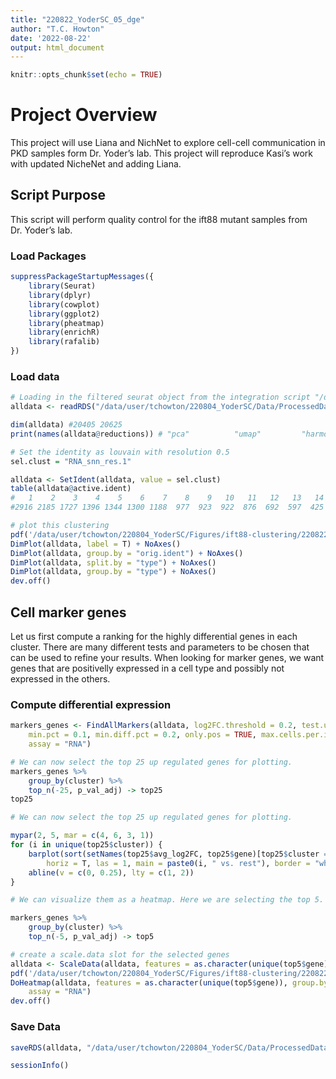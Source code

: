```yaml
---
title: "220822_YoderSC_05_dge"
author: "T.C. Howton"
date: '2022-08-22'
output: html_document
---
```


```r
knitr::opts_chunk$set(echo = TRUE)
```

# Project Overview
This project will use Liana and NichNet to explore cell-cell communication in PKD samples form Dr. Yoder's lab. This project will reproduce Kasi's work with updated NicheNet and adding Liana.

## Script Purpose
This script will perform quality control for the ift88 mutant samples from Dr. Yoder's lab. 

### Load Packages

```r
suppressPackageStartupMessages({
    library(Seurat)
    library(dplyr)
    library(cowplot)
    library(ggplot2)
    library(pheatmap)
    library(enrichR)
    library(rafalib)
})
```


### Load data

```r
# Loading in the filtered seurat object from the integration script "/data/user/tchowton/220804_YoderSC/Scripts/220817_YoderSC_03_integration.Rmd"
alldata <- readRDS("/data/user/tchowton/220804_YoderSC/Data/ProcessedData/220822_YoderSC_04-ift88-clustering.rds")

dim(alldata) #20405 20625
print(names(alldata@reductions)) # "pca"          "umap"         "harmony"      "umap_harmony"

# Set the identity as louvain with resolution 0.5
sel.clust = "RNA_snn_res.1"

alldata <- SetIdent(alldata, value = sel.clust)
table(alldata@active.ident)
#   1    2    3    4    5    6    7    8    9   10   11   12   13   14   15   16   17   18   19   20   21   22   23   24   25   26   27   28 
#2916 2185 1727 1396 1344 1300 1188  977  923  922  876  692  597  425  377  338  335  308  307  299  290  262  234  132   91   68   60   56 

# plot this clustering
pdf('/data/user/tchowton/220804_YoderSC/Figures/ift88-clustering/220822_res-1.pdf')
DimPlot(alldata, label = T) + NoAxes()
DimPlot(alldata, group.by = "orig.ident") + NoAxes()
DimPlot(alldata, split.by = "type") + NoAxes()
DimPlot(alldata, group.by = "type") + NoAxes()
dev.off()

```

## Cell marker genes

Let us first compute a ranking for the highly differential genes in each cluster. There are many different tests and parameters to be chosen that can be used to refine your results. When looking for marker genes, we want genes that are positivelly expressed in a cell type and possibly not expressed in the others.

### Compute differential expression

```r
markers_genes <- FindAllMarkers(alldata, log2FC.threshold = 0.2, test.use = "wilcox",
    min.pct = 0.1, min.diff.pct = 0.2, only.pos = TRUE, max.cells.per.ident = 50,
    assay = "RNA")

# We can now select the top 25 up regulated genes for plotting.
markers_genes %>%
    group_by(cluster) %>%
    top_n(-25, p_val_adj) -> top25
top25

# We can now select the top 25 up regulated genes for plotting.

mypar(2, 5, mar = c(4, 6, 3, 1))
for (i in unique(top25$cluster)) {
    barplot(sort(setNames(top25$avg_log2FC, top25$gene)[top25$cluster == i], F),
        horiz = T, las = 1, main = paste0(i, " vs. rest"), border = "white", yaxs = "i")
    abline(v = c(0, 0.25), lty = c(1, 2))
}

# We can visualize them as a heatmap. Here we are selecting the top 5.

markers_genes %>%
    group_by(cluster) %>%
    top_n(-5, p_val_adj) -> top5

# create a scale.data slot for the selected genes
alldata <- ScaleData(alldata, features = as.character(unique(top5$gene)), assay = "RNA")
pdf('/data/user/tchowton/220804_YoderSC/Figures/ift88-clustering/220822_dge-heatmap.pdf')
DoHeatmap(alldata, features = as.character(unique(top5$gene)), group.by = sel.clust,
    assay = "RNA")
dev.off()
```

### Save Data
```r
saveRDS(alldata, "/data/user/tchowton/220804_YoderSC/Data/ProcessedData/220822_YoderSC_05-ift88-dge.rds")

sessionInfo()
```





























